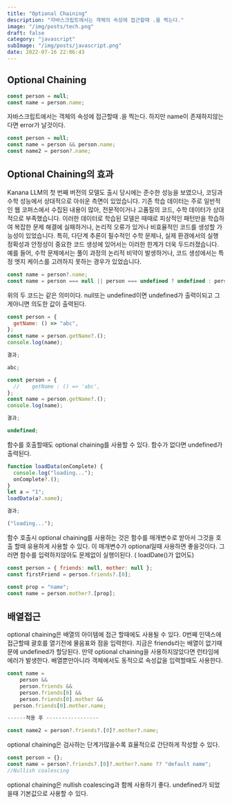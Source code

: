 ```yaml
---
title: "Optional Chaining"
description: "자바스크립트에서는 객체의 속성에 접근할때 .을 찍는다."
image: "/img/posts/tech.png"
draft: false
category: "javascript"
subImage: "/img/posts/javascript.png"
date: 2022-07-16 22:06:43
---
```


## Optional Chaining

```js
const person = null;
const name = person.name;
```

자바스크립트에서는 객체의 속성에 접근할때 .을 찍는다.
하지만 name이 존재하지않는다면 error가 날것이다.

```js
const person = null;
const name = person && person.name;
const name2 = person?.name;
```

## Optional Chaining의 효과

Kanana LLM의 첫 번째 버전의 모델도 출시 당시에는 준수한 성능을 보였으나, 코딩과 수학 성능에서 상대적으로 아쉬운 측면이 있었습니다. 기존 학습 데이터는 주로 일반적인 웹 코퍼스에서 수집된 내용이 많아, 전문적이거나 고품질의 코드, 수학 데이터가 상대적으로 부족했습니다. 이러한 데이터로 학습된 모델은 때때로 피상적인 패턴만을 학습하여 복잡한 문제 해결에 실패하거나, 논리적 오류가 있거나 비효율적인 코드를 생성할 가능성이 있었습니다. 특히, 다단계 추론이 필수적인 수학 문제나, 실제 환경에서의 실행 정확성과 안정성이 중요한 코드 생성에 있어서는 이러한 한계가 더욱 두드러졌습니다. 예를 들어, 수학 문제에서는 풀이 과정의 논리적 비약이 발생하거나, 코드 생성에서는 특정 엣지 케이스를 고려하지 못하는 경우가 있었습니다.

```js
const name = person?.name;
const name = person === null || person === undefined ? undefined : person.name;
```

위의 두 코드는 같은 의미이다.
null또는 undefined이면 undefined가 출력이되고 그게아니면 의도한 값이 출력된다.

```js
const person = {
  getName: () => "abc",
};
const name = person.getName?.();
console.log(name);

결과;

abc;

const person = {
  //	getName : () => 'abc',
};
const name = person.getName?.();
console.log(name);

결과;

undefined;
```

함수를 호출할때도 optional chaining를 사용할 수 있다.
함수가 없다면 undefined가 출력된다.

```js
function loadData(onComplete) {
  console.log("loading...");
  onComplete?.();
}
let a = "1";
loadData(a?.name);

결과;

("loading...");
```

함수 호출시 optional chaining를 사용하는 것은 함수를 매개변수로 받아서 그것을 호출 할때 유용하게 사용할 수 있다.
이 매개변수가 optional일때 사용하면 좋을것이다. 그러면 함수를 입력하지않아도 문제없이 실행이된다. ( loadDate()가 없어도)

```js
const person = { friends: null, mother: null };
const firstFriend = person.friends?.[0];

const prop = "name";
const name = person.mother?.[prop];
```

## 배열접근

optional chaining은 배열의 아이템에 접근 할때에도 사용될 수 있다.
0번째 인덱스에 접근할때 괄호를 열기전에 물음표와 점을 입력한다.
지금은 friends라는 배열이 없기때문에 undefined가 할당된다.
만약 optional chaining을 사용하지않았다면 런타임에 에러가 발생한다.
배열뿐만아니라 객체에서도 동적으로 속성값을 입력할때도 사용한다.

```js
const name =
	person &&
	person.friends &&
	person.friends[0] &&
	person.friends[0].mother &&
  person.friends[0].mother.name;

------적용 후 -----------------

const name2 = person?.friends?.[0]?.mother?.name;
```

optional chaining은 검사하는 단계가많을수록 효율적으로 간단하게 작성할 수 있다.

```js
const person = {};
const name = person?.friends?.[0]?.mother?.name ?? "default name";
//Nullish coalescing
```

optional chaining은 nullish coalescing과 함께 사용하기 좋다.
undefined가 되었을때 기본값으로 사용할 수 있다.
